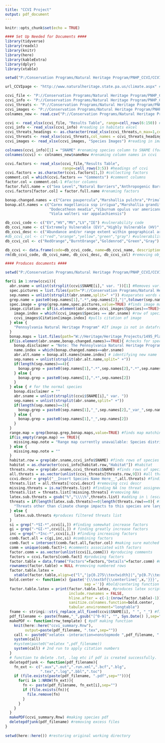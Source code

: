 ```yaml
---
title: "CCVI Project"
output: pdf_document
---
```


```r
knitr::opts_chunk$set(echo = TRUE)
```

```r
#### Set Up Needed for Documents ####
library(tidyverse)
library(readxl)
library(knitr)
library(here)
library(kableExtra)
library(dplyr)
library(xtable)

setwd("P:/Conservation Programs/Natural Heritage Program/PNHP_CCVI/CCVI_automation")

url_CCVIpage <- "http://www.naturalheritage.state.pa.us/climate.aspx" #CCVI website

ccvi_file <- "P://Conservation Programs/Natural Heritage Program/PNHP_CCVI/CCVI_automation/ccvi_release_3.02_Master.xlsm" #master excel for CCVI
ccvi_info <- "P://Conservation Programs/Natural Heritage Program/PNHP_CCVI/CCVI_automation/CCVI Life History Data Hub.xlsx" #Habitat excel
ccvi_threats <- "P://Conservation Programs/Natural Heritage Program/PNHP_CCVI/CCVI_automation/CompiledELCODE_threatsrecs_June2022.xlsx" #threats excel
ccvi_images <- "P://Conservation Programs/Natural Heritage Program/PNHP_CCVI/CCVI_automation/Image citations.xlsx" #image citation excel
colnames_new <- read.csv("P://Conservation Programs/Natural Heritage Program/PNHP_CCVI/CCVI_automation/ccvicolnames.csv") #full column names

ccvi <- read_xlsx(ccvi_file, "Results Table", range=cell_rows(6:150)) #reading in ccvi excel
ccvi_info <- read_xlsx(ccvi_info) #reading in habitats excel
ccvi_threats_headings <- as.character(read_xlsx(ccvi_threats,n_max=1,col_names = FALSE))[1:25] #reading in threats headings (separate in order to skip over unneeded cells)
ccvi_threats <- read_xlsx(ccvi_threats,col_names = ccvi_threats_headings,range=cell_rows(873:2500)) #reading in threats excel
ccvi_images <- read_xlsx(ccvi_images, "Species Images") #reading in images excel

colnames(ccvi_info)[1] = "SNAME" #renaming species column to SNAME (for matching purposes)
colnames(ccvi) <- colnames_new$nameNew #renaming column names in ccvi

ccvi.factors <- read_xlsx(ccvi_file,"Results Table",
                          range=cell_rows(3:5)) #headings of ccvi
ccvi.factors = as.character(ccvi.factors[1,]) #collecting factors
comment.col = which(ccvi.factors == "Comments") #comment columns
factor.col = comment.col-1 #factor columns
factor.full.name = c("Sea Level","Natural Barriers","Anthropogenic Barriers","Climate Change Mitigation","Dispersal/Movement","Historical Thermal Niche","Physiological Thermal Niche","Historical Hydrological Niche","Physiological Hydrological Niche","Specific Disturbance Regime","Ice/Snow Dependence","Physical Habitat Restrictions","Dependence on Other Species for Habitat","Diet","Pollinators","Other Interspecific Disperal","Pathogens or Natural Enemies","Competition Sensitivity","Other Interspecific Interactions","Measured Genetic Variation","Recent Genetic Bottlenecks","Reproductive System","Phenological Responses","Documented Response to Climate Change","Modeled Future Change in Population or Range Size","Modeled Overlap of Future with Current Range","Occurence of Protected Areas in Modeled Future Distribution") #full names of CC factors
ccvi.factors[factor.col] = factor.full.name #renaming factors

bonap.changed.names = c("Carex paupercula","Marshallia pulchra","Primula meadia", "Viburnum trilobum","Viola appalachiensis")
bonap.alt.names = c("Carex magellanica ssp irrigua","Marshallia grandiflora",
                    "Dodecatheon meadia","Viburnum opulus var americanum",
                    "Viola walteri var appalachiensis")

db_ccvi_code <- c("EV","HV","MV","LV","IE") #vulnerability code
db_ccvi_name <- c("Extremely Vulnerable (EV)","Highly Vulnerable (HV)","Moderately Vulnerable (MV)","Not Vulnerable/Presumed Stable (LV)","Not Vulnerable/Increase Likely (IE)") #vulnerability name
db_ccvi_desc <- c("Abundance and/or range extent within geographical area assessed extremely likely to substantially decrease or disappear by 2050.","Abundance and/or range extent within geographical area assessed likely to decrease significantly by 2050.","Abundance and/or range extent within geographical area assessed likely to decrease by 2050.","Available evidence does not suggest that abundance and/or range extent within the geographic area assessed will change (increase/decrease) substantially by 2050. Actual range boundaries may change.","Available evidence suggests that abundance and/or range extent within geographic area assessed is likely to increase by 2050.") #vulnerability description
#db_ccvi_col <- c("red","orange","yellow","green","gray") #vulnerability color
db_ccvi_col <- c("RedOrange","BurntOrange","Goldenrod","Green","Gray")

db_ccvi <- data.frame(code=db_ccvi_code, name=db_ccvi_name, description=db_ccvi_desc, color=db_ccvi_col, stringsAsFactors=FALSE) #combining vulnerability info into dataframe
rm(db_ccvi_code, db_ccvi_name, db_ccvi_desc, db_ccvi_col) #removing objects

```

```r
#### Produces documents ####

setwd("P:/Conservation Programs/Natural Heritage Program/PNHP_CCVI/CCVI_automation/PDFs") #setting working directory to where I want pdfs to go

for(i in 1:nrow(ccvi)){
  abr.sname = unlist(strsplit(ccvi$SNAME[i]," var. "))[1] #Removes var. from name (done for matching purposes)
  spec.pictures = list.files(path="P://Conservation Programs/Natural Heritage Program/PNHP_CCVI/CCVI_automation/CCVI Plant Images") #lists names of images
  sep.names = unlist(strsplit(abr.sname,split=" +")) #separates words of species name
  grep.name = paste0(sep.names[1],".*",sep.names[2],"|",tolower(sep.names[1]),".*",sep.names[2]) #pastes .* between words in order to find images with both names (accounting for _, -, spaces, etc)
  spec.image = grep(grep.name,spec.pictures,value=TRUE) #finds image matching species name
  image.citation = if(is.element(abr.sname,ccvi_images$Species)==TRUE){ #finding if the species is in the images dataframe
    image.index = which(ccvi_images$Species == abr.sname) #row of species
    ccvi_images$Citation[image.index] #pulls citation of image
  } else {
    "Pennsylvania Natural Heritage Program" #If image is not in dataframe
  }
  bonap.maps = list.files(path="W://Heritage/Heritage_Projects/1495_PlantConservationPlan/BONAP/Maps") #lists names of maps
  if(is.element(abr.sname,bonap.changed.names)==TRUE){ #checks for specific species that have name change
    bonap.disclaimer = "Note: The Pennsylvania Natural Heritage Program is currently updating its taxonomic standard, which sometimes recognizes different names than what is used in BONAP (the source of the range maps)."
    name.index = which(bonap.changed.names==abr.sname)
    abr.alt.name = bonap.alt.names[name.index] # identifying new name
    sep.names = unlist(strsplit(abr.alt.name,split=" +"))
    if(length(sep.names)==4){
      bonap.grep = paste0(sep.names[1],".*",sep.names[2],".*",sep.names[3],".*",sep.names[4])
    } else {
      bonap.grep = paste0(sep.names[1],".*",sep.names[2])
    }
  } else { # for the normal species
    bonap.disclaimer = ""
    abr.sname = unlist(strsplit(ccvi$SNAME[i]," var. "))
    sep.names = unlist(strsplit(abr.sname,split=" +"))
    if(length(sep.names)==3){
      bonap.grep = paste0(sep.names[1],"_",sep.names[2],"_var_",sep.names[3])
    } else {
      bonap.grep = paste0(sep.names[1],"_",sep.names[2])
    }
  }
  range.map = grep(bonap.grep,bonap.maps,value=TRUE) #finds map matching species name
  if(is_empty(range.map) == TRUE){
    missing.map.note = "Range map currently unavailable: Species distribution is still under review due to taxonomic uncertainties."
  } else {
    missing.map.note = ""
  }
  habitat.row = grep(abr.sname,ccvi_info$SNAME) #finds rows of species
  habitat = as.character(ccvi_info[habitat.row,"Habitat"]) #habitat
  threats.row = grep(abr.sname,ccvi_threats$SNAME) #finds rows of species
  all.threats = as.vector(unlist(ccvi_threats[threats.row,9])) #all threats
  ccvi.descr = grepl("__Insert Species Name Here__",all.threats) #finding ccvi descriptions in threat list
  threats.list = all.threats[!ccvi.descr] #removing ccvi descr
  missing.threats = is.na(threats.list) #finding NA (no threat assigned)
  threats.list = threats.list[!missing.threats] #removing NAs
  latex.sub.threats = gsub("%","\\\\%",threats.list) #adding in \ (escape character) before any % (done for latex purposes since % is the comment character)
  threats = if(length(latex.sub.threats)==0|length(threats.row)==0){ #finding when there are no threats associated or species missing
    "Threats other than climate change impacts to this species are largely unknown." #filler phrase for unknown threats
  } else {
    latex.sub.threats #produces filtered threats list
  }
  si = grep("-*SI-*",ccvi[i,]) #finding somewhat increase factors
  gi = grep("-*GI-*",ccvi[i,]) # finding greatly increase factors
  inc = grep("-*Inc-*",ccvi[i,]) #finding increasing factors
  comb.fact.all = c(gi,inc,si) #combining factors
  comb.fact = intersect(comb.fact.all,factor.col) #making sure matched phrases are actually factors (done since "Inc" is in some comments)
  comm = unique(comb.fact)+1 #comments associated with factors
  factor.comm = as.vector(unlist(ccvi[i,comm])) #producing comments
  factors = ccvi.factors[comb.fact] #producing factors
  factor.table = data.frame("Factors"=factors,"Details"=factor.comm) #making table of factors/comments
  rownames(factor.table) = NULL #removing numbered rows
  factor.table.latex = 
    xtable(factor.table,align=c("l","|p{0.275\\textwidth}|","p{0.7\\textwidth}|")) #making latex friendly table 
  bold.center <- function(x) {paste('{\\textbf{\\centerline{',x,'}}}', 
                                    sep ='')} #bold/centering function
  factor.table.latex = print(factor.table.latex, #produces latex script
                             include.rownames = FALSE,
                             hline.after = c(-1:(nrow(factor.table)-1)),
                             sanitize.colnames.function=bold.center,
                             tabular.environment="longtable")
  fname <- stringi::stri_replace_all_fixed(ccvi$SNAME[i], " ", "_") #file names of species
  pdf_filename <- paste(fname,"_",gsub("[^0-9]", "", Sys.Date() ),sep="") #adding date to name
  makePDF <- function(rnw_template) { #pdf making function
    knit(here::here("ccvi_summary.Rnw"), 
         output=paste(pdf_filename, ".tex",sep=""))
    call <- paste0("xelatex -interaction=nonstopmode ",pdf_filename, ".tex")
    system(call)
    #system(paste0("xelatex ",pdf_filename))
    system(call) # 2nd run to apply citation numbers
  }
  # function to delete .txt, .log etc if pdf is created successfully.
  deletepdfjunk <- function(pdf_filename){
    fn_ext <- c(".aux",".out",".run.xml",".bcf",".blg",
                ".tex",".log",".bbl",".toc")
    if (file.exists(paste(pdf_filename, ".pdf",sep=""))){
      for(i in 1:NROW(fn_ext)){
        fn <- paste(pdf_filename, fn_ext[i],sep="")
        if (file.exists(fn)){
          file.remove(fn)
        }
      }
    }
  }
  makePDF(ccvi_summary.Rnw) #making species pdf
  deletepdfjunk(pdf_filename) #removing excess files 
}
  
setwd(here::here()) #restoring original working directory

```



